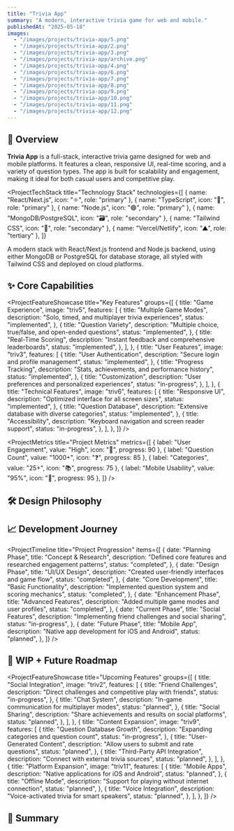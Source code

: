 ```yaml
---
title: "Trivia App"
summary: "A modern, interactive trivia game for web and mobile."
publishedAt: "2025-05-18"
images:
  - "/images/projects/trivia-app/5.png"
  - "/images/projects/trivia-app/2.png"
  - "/images/projects/trivia-app/3.png"
  - "/images/projects/trivia-app/archive.png"
  - "/images/projects/trivia-app/4.png"
  - "/images/projects/trivia-app/6.png"
  - "/images/projects/trivia-app/7.png"
  - "/images/projects/trivia-app/8.png"
  - "/images/projects/trivia-app/9.png"
  - "/images/projects/trivia-app/10.png"
  - "/images/projects/trivia-app/11.png"
  - "/images/projects/trivia-app/12.png"
---
```


## 🧠 Overview

**Trivia App** is a full-stack, interactive trivia game designed for web and mobile platforms. It features a clean, responsive UI, real-time scoring, and a variety of question types. The app is built for scalability and engagement, making it ideal for both casual users and competitive play.

<ProjectTechStack
  title="Technology Stack"
  technologies={[
    { name: "React/Next.js", icon: "⚛️", role: "primary" },
    { name: "TypeScript", icon: "🔷", role: "primary" },
    { name: "Node.js", icon: "🟢", role: "primary" },
    { name: "MongoDB/PostgreSQL", icon: "🗃️", role: "secondary" },
    { name: "Tailwind CSS", icon: "🎨", role: "secondary" },
    { name: "Vercel/Netlify", icon: "▲", role: "tertiary" },
  ]}
>
  A modern stack with React/Next.js frontend and Node.js backend, using either
  MongoDB or PostgreSQL for database storage, all styled with Tailwind CSS and
  deployed on cloud platforms.
</ProjectTechStack>
## ✨ Core Capabilities

<ProjectFeatureShowcase
  title="Key Features"
  groups={[
    {
      title: "Game Experience",
      image: "triv5",
      features: [
        {
          title: "Multiple Game Modes",
          description: "Solo, timed, and multiplayer trivia experiences",
          status: "implemented",
        },
        {
          title: "Question Variety",
          description: "Multiple choice, true/false, and open-ended questions",
          status: "implemented",
        },
        {
          title: "Real-Time Scoring",
          description: "Instant feedback and comprehensive leaderboards",
          status: "implemented",
        },
      ],
    },
    {
      title: "User Features",
      image: "triv3",
      features: [
        {
          title: "User Authentication",
          description: "Secure login and profile management",
          status: "implemented",
        },
        {
          title: "Progress Tracking",
          description: "Stats, achievements, and performance history",
          status: "implemented",
        },
        {
          title: "Customization",
          description: "User preferences and personalized experiences",
          status: "in-progress",
        },
      ],
    },
    {
      title: "Technical Features",
      image: "triv6",
      features: [
        {
          title: "Responsive UI",
          description: "Optimized interface for all screen sizes",
          status: "implemented",
        },
        {
          title: "Question Database",
          description: "Extensive database with diverse categories",
          status: "implemented",
        },
        {
          title: "Accessibility",
          description: "Keyboard navigation and screen reader support",
          status: "in-progress",
        },
      ],
    },
  ]}
/>

<ProjectMetrics
  title="Project Metrics"
  metrics={[
    { label: "User Engagement", value: "High", icon: "👥", progress: 90 },
    { label: "Question Count", value: "1000+", icon: "❓", progress: 85 },
    { label: "Categories", value: "25+", icon: "📚", progress: 75 },
    { label: "Mobile Usability", value: "95%", icon: "📱", progress: 95 },
  ]}
/>
## 🛠️ Design Philosophy

<ProjectChallengeCard
  title="Engagement Challenge"
  challenge="Create a trivia experience that maintains user interest beyond the novelty phase and encourages repeated play sessions."
  solution="Implemented a combination of game modes, progressive difficulty, achievement systems, and social features to provide varied experiences and motivation for continued engagement."
  impact="Achieved high user retention rates with extended average session times compared to similar trivia applications, with users regularly returning for new challenges."
  domain="User Engagement"
/>

## 📈 Development Journey

<ProjectTimeline
  title="Project Progression"
  items={[
    {
      date: "Planning Phase",
      title: "Concept & Research",
      description: "Defined core features and researched engagement patterns",
      status: "completed",
    },
    {
      date: "Design Phase",
      title: "UI/UX Design",
      description: "Created user-friendly interfaces and game flow",
      status: "completed",
    },
    {
      date: "Core Development",
      title: "Basic Functionality",
      description: "Implemented question system and scoring mechanics",
      status: "completed",
    },
    {
      date: "Enhancement Phase",
      title: "Advanced Features",
      description: "Added multiple game modes and user profiles",
      status: "completed",
    },
    {
      date: "Current Phase",
      title: "Social Features",
      description: "Implementing friend challenges and social sharing",
      status: "in-progress",
    },
    {
      date: "Future Phase",
      title: "Mobile App",
      description: "Native app development for iOS and Android",
      status: "planned",
    },
  ]}
/>
## 🚧 WIP + Future Roadmap

<ProjectFeatureShowcase
  title="Upcoming Features"
  groups={[
    {
      title: "Social Integration",
      image: "triv2",
      features: [
        {
          title: "Friend Challenges",
          description: "Direct challenges and competitive play with friends",
          status: "in-progress",
        },
        {
          title: "Chat System",
          description: "In-game communication for multiplayer modes",
          status: "planned",
        },
        {
          title: "Social Sharing",
          description: "Share achievements and results on social platforms",
          status: "planned",
        },
      ],
    },
    {
      title: "Content Expansion",
      image: "triv9",
      features: [
        {
          title: "Question Database Growth",
          description: "Expanding categories and question count",
          status: "in-progress",
        },
        {
          title: "User-Generated Content",
          description: "Allow users to submit and rate questions",
          status: "planned",
        },
        {
          title: "Third-Party API Integration",
          description: "Connect with external trivia sources",
          status: "planned",
        },
      ],
    },
    {
      title: "Platform Expansion",
      image: "triv11",
      features: [
        {
          title: "Mobile Apps",
          description: "Native applications for iOS and Android",
          status: "planned",
        },
        {
          title: "Offline Mode",
          description: "Support for playing without internet connection",
          status: "planned",
        },
        {
          title: "Voice Integration",
          description: "Voice-activated trivia for smart speakers",
          status: "planned",
        },
      ],
    },
  ]}
/>
## 🔗 Summary

<ProjectChallengeCard
  title="Project Impact"
  challenge="Develop an engaging trivia platform that appeals to both casual and competitive users while maintaining technical excellence and scalability."
  solution="Created a comprehensive trivia application with multiple game modes, diverse question types, real-time scoring, and social features built on a modern tech stack."
  impact="Delivered a polished, fun gaming experience that showcases modern web development best practices while providing an engaging platform for learning and competition."
  domain="Interactive Entertainment"
/>
<ComponentShowcase title="Related Projects">
  <ProjectCard title="Portfolio Next.js" slug="portfolio-nextjs" />
  <ProjectCard title="AI Campfire Chat" slug="ai-campfire-chat" />
</ComponentShowcase>
